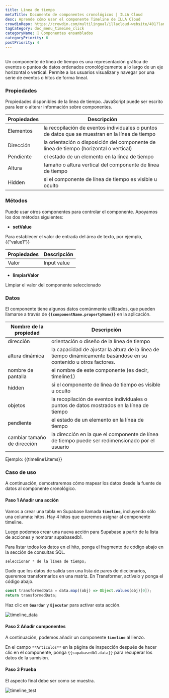 ```yaml
---
title: Línea de tiempo
metaTitle: Documento de componentes cronológicos | ILLA Cloud
desc: Aprende cómo usar el componente Timeline de ILLA Cloud
crowdinRepo: https://crowdin.com/multilingual/illacloud-website/401?languages=es&filter=basic&value=0
tagCategory: doc_menu_timeine_click
categoryName: 🧬 Componentes ensamblados
categoryPriority: 6
postPriority: 4
---
```


## <h2 hidden>¿Qué es la línea de tiempo?</h2>

Un componente de línea de tiempo es una representación gráfica de eventos o puntos de datos ordenados cronológicamente a lo largo de un eje horizontal o vertical. Permite a los usuarios visualizar y navegar por una serie de eventos o hitos de forma lineal.

### Propiedades

Propiedades disponibles de la línea de tiempo. JavaScript puede ser escrito para leer o alterar información sobre componentes.

| Propiedades    | Descripción                                                                                     |
| -------------- | ----------------------------------------------------------------------------------------------- |
| Elementos      | la recopilación de eventos individuales o puntos de datos que se muestran en la línea de tiempo |
| Dirección      | la orientación o disposición del componente de línea de tiempo (horizontal o vertical)          |
| Pendiente      | el estado de un elemento en la línea de tiempo                                                  |
| Altura         | tamaño o altura vertical del componente de línea de tiempo                                      |
| Hidden         | si el componente de línea de tiempo es visible u oculto                                         |

### Métodos

Puede usar otros componentes para controlar el componente. Apoyamos los dos métodos siguientes:

-   **setValue**

Para establecer el valor de entrada del área de texto, por ejemplo, {{"value1"}}

| Propiedades | Descripción |
| ----------- | ----------- |
| Valor       | Input value |

-   **limpiarValor**

Limpiar el valor del componente seleccionado

### Datos

El componente tiene algunos datos comúnmente utilizados, que pueden llamarse a través de **`{{componentName.propertyName}}`** en la aplicación.

| Nombre de la propiedad      | Descripción                                                                                                                |
| --------------------------- | -------------------------------------------------------------------------------------------------------------------------- |
| dirección                   | orientación o diseño de la línea de tiempo                                                                                 |
| altura dinámica             | la capacidad de ajustar la altura de la línea de tiempo dinámicamente basándose en su contenido u otros factores.          |
| nombre de pantalla          | el nombre de este componente (es decir, timeline1)                                                                         |
| hidden                      | si el componente de línea de tiempo es visible u oculto                                                                    |
| objetos                     | la recopilación de eventos individuales o puntos de datos mostrados en la línea de tiempo                                  |
| pendiente                   | el estado de un elemento en la línea de tiempo                                                                             |
| cambiar tamaño de dirección | la dirección en la que el componente de línea de tiempo puede ser redimensionado por el usuario                            |

Ejemplo: {{timeline1.items}}

### Caso de uso

A continuación, demostraremos cómo mapear los datos desde la fuente de datos al componente cronológico.

#### Paso 1 Añadir una acción

Vamos a crear una tabla en Supabase llamada **`timeline`,** incluyendo sólo una columna: hitos. Hay 4 hitos que queremos asignar al componente timeline.

Luego podemos crear una nueva acción para Supabase a partir de la lista de acciones y nombrar supabasedb1.

Para listar todos los datos en el hito, ponga el fragmento de código abajo en la sección de consultas SQL.

```sql
seleccionar * de la línea de tiempo;
```

Dado que los datos de salida son una lista de pares de diccionarios, queremos transformarlos en una matriz. En Transformer, actívalo y ponga el código abajo.

```jsx
const transformedData = data.map((obj) => Object.values(obj)[0]);
return transformedData;
```

Haz clic en **`Guardar`** y **`Ejecutar`** para activar esta acción.

![timeline_data](https://cdn.illacloud.com/official-website/img/official-site/components/timeline_data.jpg)

#### Paso 2 Añadir componentes

A continuación, podemos añadir un componente **`timeline`** al lienzo.

En el campo `**Artículos**` en la página de inspección después de hacer clic en el componente, ponga `{{supabasedb1.data}}` para recuperar los datos de la sumisión.

#### Paso 3 Prueba

El aspecto final debe ser como se muestra.

![timeline_test](https://cdn.illacloud.com/official-website/img/official-site/components/timeline_test.jpg)
